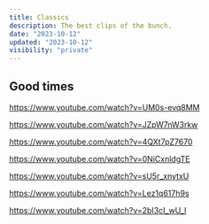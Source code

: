```yaml
---
title: Classics
description: The best clips of the bunch.
date: "2023-10-12"
updated: "2023-10-12"
visibility: "private"
---
```


## Good times

https://www.youtube.com/watch?v=UM0s-evq8MM

https://www.youtube.com/watch?v=JZpW7nW3rkw

https://www.youtube.com/watch?v=4QXt7pZ7670

https://www.youtube.com/watch?v=0NiCxnldgTE

https://www.youtube.com/watch?v=sU5r_xnytxU

https://www.youtube.com/watch?v=Lez1q617h9s

https://www.youtube.com/watch?v=2bI3cI_wU_I
